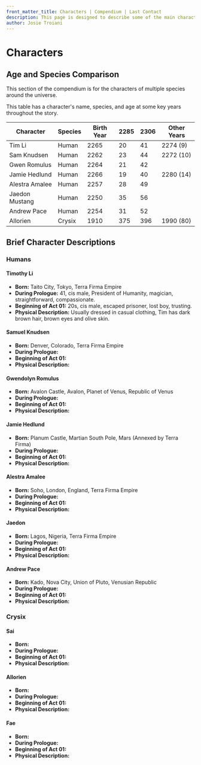 ```yaml
---
front_matter_title: Characters | Compendium | Last Contact
description: This page is designed to describe some of the main characters driving the story of the Last Contact universe.
author: Josie Troiani
---
```

# Characters

## Age and Species Comparison

This section of the compendium is for the characters of multiple species around the universe.

This table has a character's name, species, and age at some key years throughout the story.

| Character      | Species | Birth Year | 2285 |  2306   | Other Years |
| -------------- | ------- | ---------- | ---- | ------- | ----------- |
| Tim Li         | Human   | 2265       | 20   | 41      | 2274 (9)    |
| Sam Knudsen    | Human   | 2262       | 23   | 44      | 2272 (10)   |
| Gwen Romulus   | Human   | 2264       | 21   | 42      |             |
| Jamie Hedlund  | Human   | 2266       | 19   | 40      | 2280 (14)   |
| Alestra Amalee | Human   | 2257       | 28   | 49      |             |
| Jaedon Mustang | Human   | 2250       | 35   | 56      |             |
| Andrew Pace    | Human   | 2254       | 31   | 52      |             |
| Allorien       | Crysix  | 1910       | 375  | 396     | 1990 (80)   |

## Brief Character Descriptions

### Humans

#### Timothy Li

- **Born:** Taito City, Tokyo, Terra Firma Empire
- **During Prologue:** 41, cis male, President of Humanity, magician, straightforward, compassionate.
- **Beginning of Act 01:** 20s, cis male, escaped prisoner, lost boy, trusting.
- **Physical Description:** Usually dressed in casual clothing, Tim has dark brown hair, brown eyes and olive skin.

#### Samuel Knudsen

- **Born:** Denver, Colorado, Terra Firma Empire
- **During Prologue:**
- **Beginning of Act 01:**
- **Physical Description:**

#### Gwendolyn Romulus

- **Born:** Avalon Castle, Avalon, Planet of Venus, Republic of Venus
- **During Prologue:**
- **Beginning of Act 01:**
- **Physical Description:**

#### Jamie Hedlund

- **Born:** Planum Castle, Martian South Pole, Mars (Annexed by Terra Firma)
- **During Prologue:**
- **Beginning of Act 01:**
- **Physical Description:**

#### Alestra Amalee

- **Born:** Soho, London, England, Terra Firma Empire
- **During Prologue:**
- **Beginning of Act 01:**
- **Physical Description:**

#### Jaedon

- **Born:** Lagos, Nigeria, Terra Firma Empire
- **During Prologue:**
- **Beginning of Act 01:**
- **Physical Description:**

#### Andrew Pace

- **Born:** Kado, Nova City, Union of Pluto, Venusian Republic
- **During Prologue:**
- **Beginning of Act 01:**
- **Physical Description:**

### Crysix

#### Sai

- **Born:**
- **During Prologue:**
- **Beginning of Act 01:**
- **Physical Description:**

#### Allorien

- **Born:**
- **During Prologue:**
- **Beginning of Act 01:**
- **Physical Description:**

#### Fae

- **Born:**
- **During Prologue:**
- **Beginning of Act 01:**
- **Physical Description:**
